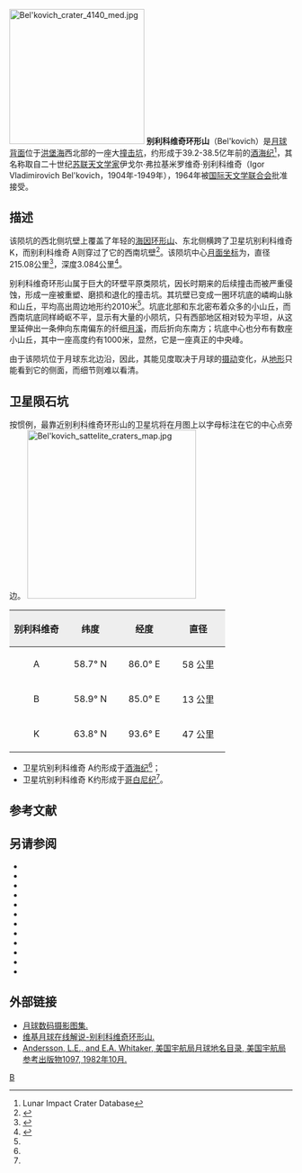 {{lunar crater data|
 image=Hayn-Belkovich_LO-IV-152M_LTVT.jpg|240px|
 caption=[[月球轨道器4号|月球轨道器4号]]拍摄的图像|
 latitude=61.53|
 N_or_S=N|
 longitude=90.15|
 E_or_W=E|
 diameter=215.08公里|
 depth=3.084公里|
 colong=277|
 eponym=伊戈尔·弗·别利科维奇}}
[[Image:Bel'kovich_crater_4140_med.jpg|240px]]
'''别利科维奇环形山'''（Bel'kovich）是[[月球背面|月球背面]]位于[[洪堡海|洪堡海]]西北部的一座大[[撞击坑|撞击坑]]，约形成于39.2-38.5亿年前的[[酒海纪|酒海纪]]<ref name=LICD>Lunar Impact Crater Database</ref>，其名称取自二十世纪[[苏联|苏联]][[天文学家|天文学家]]伊戈尔·弗拉基米罗维奇·别利科维奇（Igor Vladimirovich Bel'kovich，1904年-1949年），1964年被[[国际天文学联合会|国际天文学联合会]]批准接受。

==描述== 
该陨坑的西北侧坑壁上覆盖了年轻的[[海因环形山|海因环形山]]、东北侧横跨了卫星坑别利科维奇 K，而别利科维奇 A则穿过了它的西南坑壁<ref>{{Cite web |url=http://planetarynames.wr.usgs.gov/images/Lunar/lac_15_lo.pdf |title=Crater Bel'kovich on LAC-15 map. |accessdate=2016-11-12 |archive-date=2020-11-27 |archive-url=https://web.archive.org/web/20201127014711/https://planetarynames.wr.usgs.gov/images/Lunar/lac_15_lo.pdf |dead-url=no }}</ref>。该陨坑中心[[月面坐标|月面坐标]]为{{Coord|61.53|N|90.15|E|globe:Moon|nogoogle=1|noosm=1}}，直径215.08公里<ref name="IAU">{{Cite web |url=http://planetarynames.wr.usgs.gov/Feature/684 |title=Directory of the International Astronomical Union |accessdate=2016-11-12 |archive-date=2020-01-02 |archive-url=https://web.archive.org/web/20200102044602/https://planetarynames.wr.usgs.gov/Feature/684 |dead-url=no }}</ref>，深度3.084公里<ref>{{Cite web |url=http://fisherka.csolutionshosting.net/astronote/plan/craterdepth/html/CraterDepthFeatureNameWestfall.html |title=John E. Westfall's Atlas of the Lunar Terminator, Cambridge Univ. Press (2000) |accessdate=2016-11-12 |archive-date=2014-12-18 |archive-url=https://archive.today/20141218234310/http://fisherka.csolutionshosting.net/astronote/plan/craterdepth/html/CraterDepthFeatureNameWestfall.html |dead-url=no }}</ref>。

别利科维奇环形山属于巨大的环壁平原类陨坑，因长时期来的后续撞击而被严重侵蚀，形成一座被重塑、磨损和退化的撞击坑。其坑壁已变成一圈环坑底的嶙峋山脉和山丘，平均高出周边地形约2010米<ref name="LICD"/>。坑底北部和东北密布着众多的小山丘，而西南坑底同样崎岖不平，显示有大量的小陨坑，只有西部地区相对较为平坦，从这里延伸出一条伸向东南偏东的纤细[[月溪|月溪]]，而后折向东南方；坑底中心也分布有数座小山丘，其中一座高度约有1000米，显然，它是一座真正的中央峰。

由于该陨坑位于月球东北边沿，因此，其能见度取决于月球的[[天平动|摄动]]变化，从[[地形|地形]]只能看到它的侧面，而细节则难以看清。

==卫星陨石坑==
按惯例，最靠近别利科维奇环形山的卫星坑将在月图上以字母标注在它的中心点旁边。
[[Image:Bel'kovich_sattelite_craters_map.jpg|300px]]

{| class="wikitable"
!width="25%" style="background:#eeeeee;" |别利科维奇 
!width="25%" style="background:#eeeeee;" |纬度
!width="25%" style="background:#eeeeee;" |经度
!width="25%" style="background:#eeeeee;" |直径
|-
|align="center"|A
|align="center"|58.7° N
|align="center"|86.0° E
|align="center"|58 公里
|-
|align="center"|B
|align="center"|58.9° N
|align="center"|85.0° E
|align="center"|13 公里
|-
|align="center"|K
|align="center"|63.8° N
|align="center"|93.6° E
|align="center"|47 公里
|}{{clear}}
* 卫星坑别利科维奇 A约形成于[[酒海纪|酒海纪]]<ref name="LICD"/>；
* 卫星坑别利科维奇 K约形成于[[哥白尼纪|哥白尼纪]]<ref name="LICD"/>。

==参考文献==
{{reflist}}

==另请参阅==
{{refbegin}}
* {{cite book
  | last1 = Andersson
  | first1 = L. E.
  | last2 = Whitaker
  | first2 = E. A.
  | authorlink2 = Ewen Whitaker
  | date = 1982
  | title = [[NASA|NASA]] Catalogue of Lunar Nomenclature
  | publisher = NASA RP-1097
  | ref = harv
  }}
* {{cite web
  | last = Blue
  | first = Jennifer
  | date = July 25, 2007
  | title = Gazetteer of Planetary Nomenclature
  | publisher = [[United_States_Geological_Survey|USGS]]
  | url = http://planetarynames.wr.usgs.gov/
  | accessdate = 2007-08-05
  | ref = harv
  | archive-date = 2012-04-08
  | archive-url = https://www.webcitation.org/66mXDr4G9?url=http://planetarynames.wr.usgs.gov/
  | dead-url = no
  }}
* {{cite book
  | last1 = Bussey
  | first1 = B.
  | authorlink1 = Ben Bussey
  | last2 = Spudis
  | first2 = P.
  | authorlink2 = Paul Spudis
  | date = 2004
  | title = The Clementine Atlas of the Moon
  | publisher = Cambridge University Press
  | location = New York
  | isbn = 978-0-521-81528-4
  | ref = harv
  }}
* {{cite book
  | last1 = Cocks
  | first1 = Elijah E.
  | last2 = Cocks
  | first2 = Josiah C.
  | date = 1995
  | title = Who's Who on the Moon: A Biographical Dictionary of Lunar Nomenclature
  | url = https://archive.org/details/isbn_9780936389271
  | publisher = Tudor Publishers
  | isbn = 978-0-936389-27-1
  | ref = harv
  }}
* {{cite web
  | last = McDowell
  | first = Jonathan
  | date = July 15, 2007
  | url = http://host.planet4589.org/astro/lunar/
  | title = Lunar Nomenclature
  | publisher = Jonathan's Space Report
  | accessdate = 2007-10-24
  | ref = harv
  | archive-date = 2012-05-26
  | archive-url = https://www.webcitation.org/67wcYNfK3?url=http://host.planet4589.org/astro/lunar/
  | dead-url = no
  }}
* {{cite journal| last1 = Menzel| first1 = D. H.| last2 = Minnaert| first2 = M.| last3 = Levin| first3 = B.| last4 = Dollfus| first4 = A.| last5 = Bell| first5 = B.| title = Report on Lunar Nomenclature by the Working Group of Commission 17 of the IAU| doi = 10.1007/BF00171763| journal = Space Science Reviews| volume = 12| issue = 2| pages = 136–186| date = 1971| bibcode = 1971SSRv...12..136M| ref = harv}}
* {{cite book
  | first = Patrick
  | last = Moore
  | authorlink = Patrick Moore
  | date = 2001
  | title = On the Moon
  | url = https://archive.org/details/patrickmooreonmo00patr
  | publisher = Sterling Publishing Co.
  | isbn = 978-0-304-35469-6
  | ref = harv
  }}
* {{cite book
  | first = Fred W.
  | last = Price
  | date = 1988
  | title = The Moon Observer's Handbook
  | publisher = Cambridge University Press
  | isbn = 978-0-521-33500-3
  | ref = harv
  }}
* {{cite book
  | last = Rükl
  | first = Antonín
  | authorlink = Antonín Rükl
  | date = 1990
  | title = Atlas of the Moon
  | publisher = Kalmbach Books
  | isbn = 978-0-913135-17-4
  | ref = harv
  }}
* {{cite book
  | last = Webb
  | first = Rev. T. W.
  | authorlink = Thomas William Webb
  | date = 1962
  | title = Celestial Objects for Common Telescopes
  | url = https://archive.org/details/celestialobjects00webb
  | edition = 6th revised
  | publisher = Dover
  | isbn = 978-0-486-20917-3
  | ref = harv
  }}
* {{cite book
  | first = Ewen A.
  | last = Whitaker
  | authorlink = Ewen Whitaker
  | date = 1999
  | title = Mapping and Naming the Moon
  | publisher = Cambridge University Press
  | isbn = 978-0-521-62248-6
  | ref = harv
  }}
* {{cite book
  | first = Peter T.
  | last = Wlasuk
  | date = 2000
  | title = Observing the Moon
  | publisher = Springer
  | isbn = 978-1-85233-193-1
  | ref = harv
 }}
{{refend}}

==外部链接==
* [http://www.lpi.usra.edu/resources/lunar_orbiter/bin/srch_nam.shtml?Bel%27kovich%7C0 月球数码摄影图集.] {{Wayback|url=http://www.lpi.usra.edu/resources/lunar_orbiter/bin/srch_nam.shtml?Bel%27kovich%7C0 |date=20201127014516 }}
* [http://the-moon.wikispaces.com/Bel%27kovich 维基月球在线解说-别利科维奇环形山.] {{Wayback|url=http://the-moon.wikispaces.com/Bel%27kovich |date=20200102044604 }}
* [http://planet4589.org/astro/lunar/RP-1097.pdf Andersson, L.E., and E.A. Whitaker, 美国宇航局月球地名目录, 美国宇航局参考出版物1097, 1982年10月.]{{Wayback|url=http://planet4589.org/astro/lunar/RP-1097.pdf |date=20141006125838 }}

[[Category:月球环形山|B]]
{{月球环形山 (A-B)}}